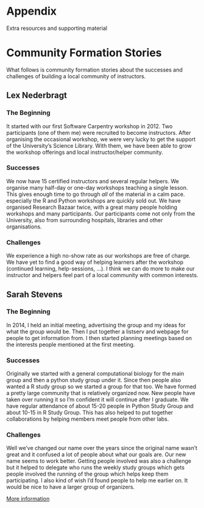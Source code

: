 # Appendix

Extra resources and supporting material


# Community Formation Stories

What follows is community formation stories about the successes and challenges of building a local community of instructors.  

## Lex Nederbragt

### The Beginning
It started with our first Software Carpentry workshop in 2012. Two participants (one of them me) were recruited to become instructors. After organising the occasional workshop, we were very lucky to get the support of the University's Science Library. With them, we have been able to grow the workshop offerings and local instructor/helper community.

### Successes
We now have 15 certified instructors and several regular helpers. We organise many half-day or one-day workshops teaching a single lesson. This gives enough time to go through _all_ of the material in a calm pace. especially the R and Python workshops are quickly sold out. We have organised Research Bazaar twice, with a great many people holding workshops and many participants. Our participants come not only from the University, also from surrounding hospitals, libraries and other organisations.

### Challenges
We experience a high no-show rate as our workshops are free of charge. We have yet to find a good way of helping learners after the workshop (continued learning, help-sessions, ...). I think we can do more to make our instructor and helpers feel part of a local community with common interests.


## Sarah Stevens

### The Beginning
In 2014, I held an initial meeting, advertising the group and my ideas for what the group would be. Then I put together a listserv and webpage for people to get information from.  I then started planning meetings based on the interests people mentioned at the first meeting.

### Successes
Originally we started with a general computational biology for the main group and then a python study group under it.  Since then people also wanted a R study group so we started a group for that too.
We have formed a pretty large community that is relatively organized now.  New people have taken over running it so I'm confident it will continue after I graduate.
We have regular attendance of about 15-20 people in Python Study Group and about 10-15 in R Study Group.
This has also helped to put together collaborations by helping members meet people from other labs.

### Challenges
Well we've changed our name over the years since the original name wasn't great and it confused a lot of people about what our goals are.  Our new name seems to work better.
Getting people involved was also a challenge but it helped to delegate who runs the weekly study groups which gets people involved the running of the group which helps keep them participating.  I also kind of wish I'd found people to help me earlier on.  It would be nice to have a larger group of organizers.

[More information](http://sarahlrstevens.info/communitybuild_combee/)
